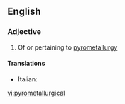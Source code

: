 ==English==

===Adjective===
{{en-adj|-}}

# Of or pertaining to [[pyrometallurgy]]

====Translations====
{{trans-top|pertaining to pyrometallurgy}}
* Italian: {{t+|it|pirometallurgico}}
{{trans-mid}}
{{trans-bottom}}

[[vi:pyrometallurgical]]